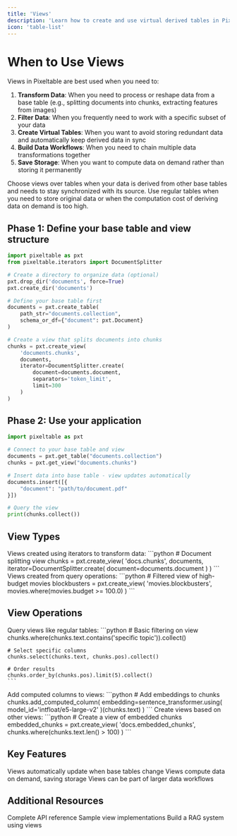 ```yaml
---
title: 'Views'
description: 'Learn how to create and use virtual derived tables in Pixeltable through views'
icon: 'table-list'
---
```


# When to Use Views

Views in Pixeltable are best used when you need to:

1. **Transform Data**: When you need to process or reshape data from a base table (e.g., splitting documents into chunks, extracting features from images)
2. **Filter Data**: When you frequently need to work with a specific subset of your data
3. **Create Virtual Tables**: When you want to avoid storing redundant data and automatically keep derived data in sync
4. **Build Data Workflows**: When you need to chain multiple data transformations together
5. **Save Storage**: When you want to compute data on demand rather than storing it permanently

<Note>
Choose views over tables when your data is derived from other base tables and needs to stay synchronized with its source. Use regular tables when you need to store original data or when the computation cost of deriving data on demand is too high.
</Note>

## Phase 1: Define your base table and view structure

```python
import pixeltable as pxt
from pixeltable.iterators import DocumentSplitter

# Create a directory to organize data (optional)
pxt.drop_dir('documents', force=True)
pxt.create_dir('documents')

# Define your base table first
documents = pxt.create_table(
    path_str="documents.collection",
    schema_or_df={"document": pxt.Document}
)

# Create a view that splits documents into chunks
chunks = pxt.create_view(
    'documents.chunks',
    documents,
    iterator=DocumentSplitter.create(
        document=documents.document,
        separators='token_limit',
        limit=300
    )
)
```

## Phase 2: Use your application

```python
import pixeltable as pxt

# Connect to your base table and view
documents = pxt.get_table("documents.collection")
chunks = pxt.get_view("documents.chunks")

# Insert data into base table - view updates automatically
documents.insert([{
    "document": "path/to/document.pdf"
}])

# Query the view
print(chunks.collect())
```

## View Types

<AccordionGroup>
  <Accordion title="Iterator Views" icon="arrows-split-up-and-left">
    Views created using iterators to transform data:
    ```python
    # Document splitting view
    chunks = pxt.create_view(
        'docs.chunks',
        documents,
        iterator=DocumentSplitter.create(
            document=documents.document
        )
    )
    ```
  </Accordion>

  <Accordion title="Query Views" icon="magnifying-glass">
    Views created from query operations:
    ```python
    # Filtered view of high-budget movies
    blockbusters = pxt.create_view(
        'movies.blockbusters',
        movies.where(movies.budget >= 100.0)
    )
    ```
  </Accordion>
</AccordionGroup>

## View Operations

<CardGroup cols={1}>
  <Card title="Query Operations" icon="magnifying-glass">
    Query views like regular tables:
    ```python
    # Basic filtering on view
    chunks.where(chunks.text.contains('specific topic')).collect()
    
    # Select specific columns
    chunks.select(chunks.text, chunks.pos).collect()
    
    # Order results
    chunks.order_by(chunks.pos).limit(5).collect()
    ```
  </Card>

  <Card title="Computed Columns" icon="calculator">
    Add computed columns to views:
    ```python
    # Add embeddings to chunks
    chunks.add_computed_column(
        embedding=sentence_transformer.using(
            model_id='intfloat/e5-large-v2'
        )(chunks.text)
    )
    ```
  </Card>

  <Card title="Chaining Views" icon="link">
    Create views based on other views:
    ```python
    # Create a view of embedded chunks
    embedded_chunks = pxt.create_view(
        'docs.embedded_chunks',
        chunks.where(chunks.text.len() > 100)
    )
    ```
  </Card>
</CardGroup>

## Key Features

<CardGroup cols={3}>
  <Card title="Automatic Updates" icon="rotate">
    Views automatically update when base tables change
  </Card>
  <Card title="Virtual Storage" icon="cloud">
    Views compute data on demand, saving storage
  </Card>
  <Card title="Workflow Integration" icon="diagram-project">
    Views can be part of larger data workflows
  </Card>
</CardGroup>

## Additional Resources

<CardGroup cols={3}>
  <Card title="API Documentation" icon="book" href="https://pixeltable.github.io/pixeltable/">
    Complete API reference
  </Card>
  <Card title="View Examples" icon="lightbulb" href="/docs/examples/views">
    Sample view implementations
  </Card>
  <Card title="RAG Tutorial" icon="graduation-cap" href="/docs/tutorials/rag">
    Build a RAG system using views
  </Card>
</CardGroup>